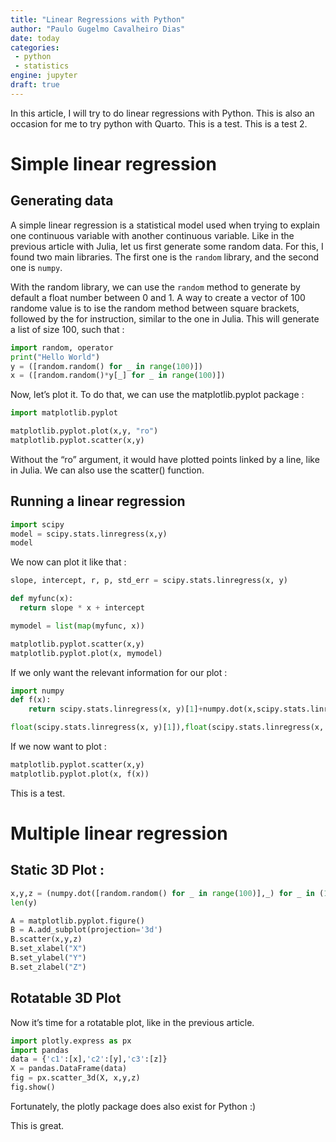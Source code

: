 ```yaml
---
title: "Linear Regressions with Python"
author: "Paulo Gugelmo Cavalheiro Dias"
date: today
categories:
 - python
 - statistics
engine: jupyter
draft: true
---
```


In this article, I will try to do linear regressions with Python. 
This is also an occasion for me to try python with Quarto. 
This is a test. 
This is a test 2.

# Simple linear regression

## Generating data

A simple linear regression is a statistical model used when trying to explain one continuous variable with another continuous variable. 
Like in the previous article with Julia, let us first generate some random data. 
For this, I found two main libraries. 
The first one is the `random` library, and the second one is `numpy`.

With the random library, we can use the `random` method to generate by default a float number between 0 and 1. 
A way to create a vector of 100 randome value is to ise the random method between square brackets, followed by the for instruction, similar to the one in Julia. 
This will generate a list of size 100, such that : 

```python
import random, operator
print("Hello World")
y = ([random.random() for _ in range(100)])
x = ([random.random()*y[_] for _ in range(100)])
```
Now, let's plot it. To do that, we can use the matplotlib.pyplot package : 

```python
import matplotlib.pyplot

matplotlib.pyplot.plot(x,y, "ro")
matplotlib.pyplot.scatter(x,y)
```

Without the "ro" argument, it would have plotted points linked by a line, like in Julia. 
We can also use the scatter() function.

## Running a linear regression

```python
import scipy
model = scipy.stats.linregress(x,y)
model
```

We now can plot it like that : 

```python
slope, intercept, r, p, std_err = scipy.stats.linregress(x, y)

def myfunc(x):
  return slope * x + intercept

mymodel = list(map(myfunc, x))

matplotlib.pyplot.scatter(x,y)
matplotlib.pyplot.plot(x, mymodel)
```

If we only want the relevant information for our plot : 

```python
import numpy
def f(x):
    return scipy.stats.linregress(x, y)[1]+numpy.dot(x,scipy.stats.linregress(x, y)[0])

float(scipy.stats.linregress(x, y)[1]),float(scipy.stats.linregress(x, y)[0])
```

If we now want to plot : 

```python
matplotlib.pyplot.scatter(x,y)
matplotlib.pyplot.plot(x, f(x))
```
This is a test. 

# Multiple linear regression

## Static 3D Plot :

```python
x,y,z = (numpy.dot([random.random() for _ in range(100)],_) for _ in (1,2,3))
len(y)
```

```python
A = matplotlib.pyplot.figure()
B = A.add_subplot(projection='3d')
B.scatter(x,y,z)
B.set_xlabel("X")
B.set_ylabel("Y")
B.set_zlabel("Z")
```

## Rotatable 3D Plot 

Now it's time for a rotatable plot, like in the previous article. 

```python
import plotly.express as px
import pandas
data = {'c1':[x],'c2':[y],'c3':[z]}
X = pandas.DataFrame(data)
fig = px.scatter_3d(X, x,y,z)
fig.show()

```

Fortunately, the plotly package does also exist for Python :)

This is great. 
